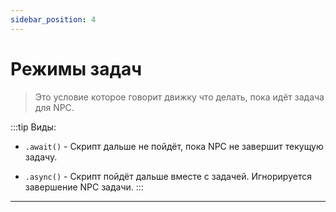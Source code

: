 ```yaml
---
sidebar_position: 4
---
```


# Режимы задач

> Это условие которое говорит движку что делать, пока идёт задача для NPC.

:::tip Виды:

- `.await()` - Скрипт дальше не пойдёт, пока NPC не завершит текущую задачу.

- `.async()` - Скрипт пойдёт дальше вместе с задачей. Игнорируется завершение NPC задачи.
:::

---